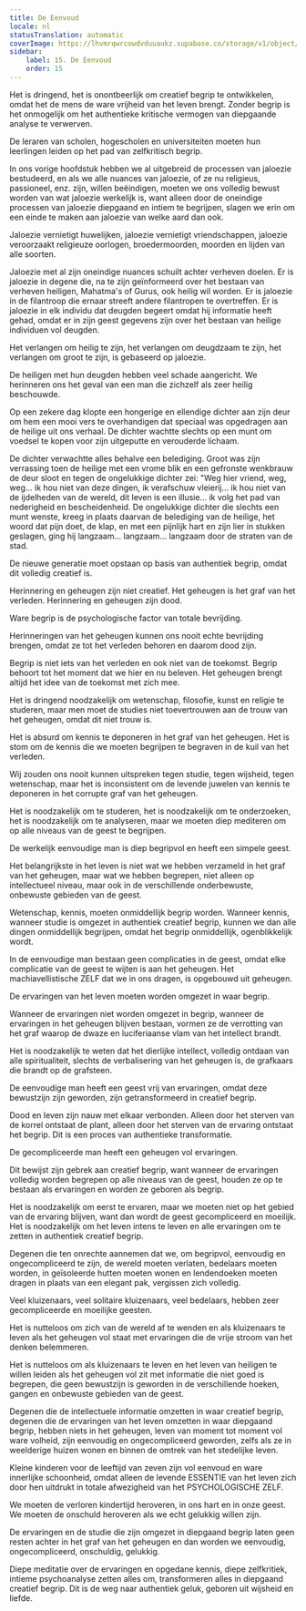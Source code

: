 ```yaml
---
title: De Eenvoud
locale: nl
statusTranslation: automatic
coverImage: https://lhvmrqwrcowdvduuaukz.supabase.co/storage/v1/object/public/strapi-uploads/small_cover-educacion-fundamental.webp-2d51a7828a2b1309555be27f7e2a61a0.webp
sidebar:
    label: 15. De Eenvoud
    order: 15
---
```

Het is dringend, het is onontbeerlijk om creatief begrip te ontwikkelen, omdat het de mens de ware vrijheid van het leven brengt. Zonder begrip is het onmogelijk om het authentieke kritische vermogen van diepgaande analyse te verwerven.

De leraren van scholen, hogescholen en universiteiten moeten hun leerlingen leiden op het pad van zelfkritisch begrip.

In ons vorige hoofdstuk hebben we al uitgebreid de processen van jaloezie bestudeerd, en als we alle nuances van jaloezie, of ze nu religieus, passioneel, enz. zijn, willen beëindigen, moeten we ons volledig bewust worden van wat jaloezie werkelijk is, want alleen door de oneindige processen van jaloezie diepgaand en intiem te begrijpen, slagen we erin om een einde te maken aan jaloezie van welke aard dan ook.

Jaloezie vernietigt huwelijken, jaloezie vernietigt vriendschappen, jaloezie veroorzaakt religieuze oorlogen, broedermoorden, moorden en lijden van alle soorten.

Jaloezie met al zijn oneindige nuances schuilt achter verheven doelen. Er is jaloezie in degene die, na te zijn geïnformeerd over het bestaan van verheven heiligen, Mahatma's of Gurus, ook heilig wil worden. Er is jaloezie in de filantroop die ernaar streeft andere filantropen te overtreffen. Er is jaloezie in elk individu dat deugden begeert omdat hij informatie heeft gehad, omdat er in zijn geest gegevens zijn over het bestaan van heilige individuen vol deugden.

Het verlangen om heilig te zijn, het verlangen om deugdzaam te zijn, het verlangen om groot te zijn, is gebaseerd op jaloezie.

De heiligen met hun deugden hebben veel schade aangericht. We herinneren ons het geval van een man die zichzelf als zeer heilig beschouwde.

Op een zekere dag klopte een hongerige en ellendige dichter aan zijn deur om hem een mooi vers te overhandigen dat speciaal was opgedragen aan de heilige uit ons verhaal. De dichter wachtte slechts op een munt om voedsel te kopen voor zijn uitgeputte en verouderde lichaam.

De dichter verwachtte alles behalve een belediging. Groot was zijn verrassing toen de heilige met een vrome blik en een gefronste wenkbrauw de deur sloot en tegen de ongelukkige dichter zei: "Weg hier vriend, weg, weg... ik hou niet van deze dingen, ik verafschuw vleierij... ik hou niet van de ijdelheden van de wereld, dit leven is een illusie... ik volg het pad van nederigheid en bescheidenheid. De ongelukkige dichter die slechts een munt wenste, kreeg in plaats daarvan de belediging van de heilige, het woord dat pijn doet, de klap, en met een pijnlijk hart en zijn lier in stukken geslagen, ging hij langzaam... langzaam... langzaam door de straten van de stad.

De nieuwe generatie moet opstaan op basis van authentiek begrip, omdat dit volledig creatief is.

Herinnering en geheugen zijn niet creatief. Het geheugen is het graf van het verleden. Herinnering en geheugen zijn dood.

Ware begrip is de psychologische factor van totale bevrijding.

Herinneringen van het geheugen kunnen ons nooit echte bevrijding brengen, omdat ze tot het verleden behoren en daarom dood zijn.

Begrip is niet iets van het verleden en ook niet van de toekomst. Begrip behoort tot het moment dat we hier en nu beleven. Het geheugen brengt altijd het idee van de toekomst met zich mee.

Het is dringend noodzakelijk om wetenschap, filosofie, kunst en religie te studeren, maar men moet de studies niet toevertrouwen aan de trouw van het geheugen, omdat dit niet trouw is.

Het is absurd om kennis te deponeren in het graf van het geheugen. Het is stom om de kennis die we moeten begrijpen te begraven in de kuil van het verleden.

Wij zouden ons nooit kunnen uitspreken tegen studie, tegen wijsheid, tegen wetenschap, maar het is inconsistent om de levende juwelen van kennis te deponeren in het corrupte graf van het geheugen.

Het is noodzakelijk om te studeren, het is noodzakelijk om te onderzoeken, het is noodzakelijk om te analyseren, maar we moeten diep mediteren om op alle niveaus van de geest te begrijpen.

De werkelijk eenvoudige man is diep begripvol en heeft een simpele geest.

Het belangrijkste in het leven is niet wat we hebben verzameld in het graf van het geheugen, maar wat we hebben begrepen, niet alleen op intellectueel niveau, maar ook in de verschillende onderbewuste, onbewuste gebieden van de geest.

Wetenschap, kennis, moeten onmiddellijk begrip worden. Wanneer kennis, wanneer studie is omgezet in authentiek creatief begrip, kunnen we dan alle dingen onmiddellijk begrijpen, omdat het begrip onmiddellijk, ogenblikkelijk wordt.

In de eenvoudige man bestaan geen complicaties in de geest, omdat elke complicatie van de geest te wijten is aan het geheugen. Het machiavellistische ZELF dat we in ons dragen, is opgebouwd uit geheugen.

De ervaringen van het leven moeten worden omgezet in waar begrip.

Wanneer de ervaringen niet worden omgezet in begrip, wanneer de ervaringen in het geheugen blijven bestaan, vormen ze de verrotting van het graf waarop de dwaze en luciferiaanse vlam van het intellect brandt.

Het is noodzakelijk te weten dat het dierlijke intellect, volledig ontdaan van alle spiritualiteit, slechts de verbalisering van het geheugen is, de grafkaars die brandt op de grafsteen.

De eenvoudige man heeft een geest vrij van ervaringen, omdat deze bewustzijn zijn geworden, zijn getransformeerd in creatief begrip.

Dood en leven zijn nauw met elkaar verbonden. Alleen door het sterven van de korrel ontstaat de plant, alleen door het sterven van de ervaring ontstaat het begrip. Dit is een proces van authentieke transformatie.

De gecompliceerde man heeft een geheugen vol ervaringen.

Dit bewijst zijn gebrek aan creatief begrip, want wanneer de ervaringen volledig worden begrepen op alle niveaus van de geest, houden ze op te bestaan als ervaringen en worden ze geboren als begrip.

Het is noodzakelijk om eerst te ervaren, maar we moeten niet op het gebied van de ervaring blijven, want dan wordt de geest gecompliceerd en moeilijk. Het is noodzakelijk om het leven intens te leven en alle ervaringen om te zetten in authentiek creatief begrip.

Degenen die ten onrechte aannemen dat we, om begripvol, eenvoudig en ongecompliceerd te zijn, de wereld moeten verlaten, bedelaars moeten worden, in geïsoleerde hutten moeten wonen en lendendoeken moeten dragen in plaats van een elegant pak, vergissen zich volledig.

Veel kluizenaars, veel solitaire kluizenaars, veel bedelaars, hebben zeer gecompliceerde en moeilijke geesten.

Het is nutteloos om zich van de wereld af te wenden en als kluizenaars te leven als het geheugen vol staat met ervaringen die de vrije stroom van het denken belemmeren.

Het is nutteloos om als kluizenaars te leven en het leven van heiligen te willen leiden als het geheugen vol zit met informatie die niet goed is begrepen, die geen bewustzijn is geworden in de verschillende hoeken, gangen en onbewuste gebieden van de geest.

Degenen die de intellectuele informatie omzetten in waar creatief begrip, degenen die de ervaringen van het leven omzetten in waar diepgaand begrip, hebben niets in het geheugen, leven van moment tot moment vol ware volheid, zijn eenvoudig en ongecompliceerd geworden, zelfs als ze in weelderige huizen wonen en binnen de omtrek van het stedelijke leven.

Kleine kinderen voor de leeftijd van zeven zijn vol eenvoud en ware innerlijke schoonheid, omdat alleen de levende ESSENTIE van het leven zich door hen uitdrukt in totale afwezigheid van het PSYCHOLOGISCHE ZELF.

We moeten de verloren kindertijd heroveren, in ons hart en in onze geest. We moeten de onschuld heroveren als we echt gelukkig willen zijn.

De ervaringen en de studie die zijn omgezet in diepgaand begrip laten geen resten achter in het graf van het geheugen en dan worden we eenvoudig, ongecompliceerd, onschuldig, gelukkig.

Diepe meditatie over de ervaringen en opgedane kennis, diepe zelfkritiek, intieme psychoanalyse zetten alles om, transformeren alles in diepgaand creatief begrip. Dit is de weg naar authentiek geluk, geboren uit wijsheid en liefde.

